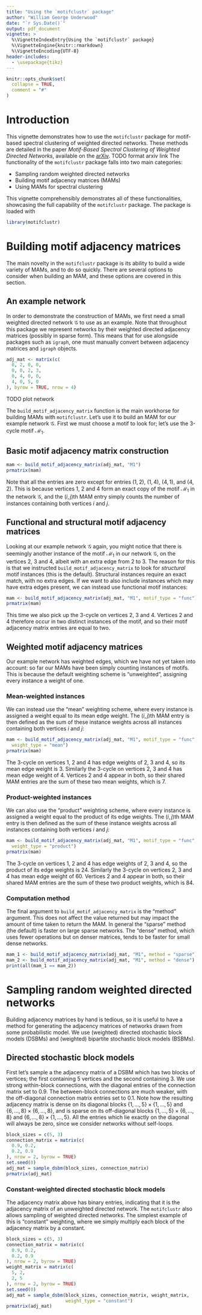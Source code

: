 ```yaml
---
title: "Using the `motifclustr` package"
author: "William George Underwood"
date: "`r Sys.Date()`"
output: pdf_document
vignette: >
  %\VignetteIndexEntry{Using the `motifclustr` package}
  %\VignetteEngine{knitr::rmarkdown}
  %\VignetteEncoding{UTF-8}
header-includes:
  - \usepackage{tikz}
---
```


```r
knitr::opts_chunk$set(
  collapse = TRUE,
  comment = "#"
)
```

# Introduction

This vignette demonstrates how to use the `motifclustr` package for motif-based
spectral clustering of weighted directed networks.
These methods are detailed in the paper
*Motif-Based Spectral Clustering of Weighted Directed Networks*,
available on the [arXiv](arxivpaper).
TODO format arxiv link
The functionality of the `motifclustr` package falls into two main categories:

- Sampling random weighted directed networks
- Building motif adjacency matrices (MAMs)
- Using MAMs for spectral clustering

This vignette comprehensibly demonstrates all of these functionalities,
showcasing the full capability of the `motifclustr` package.
The package is loaded with

```r
library(motifclustr)
```

# Building motif adjacency matrices

The main novelty in the `motifclustr` package is its ability to
build a wide variety of MAMs, and to do so quickly.
There are several options to consider when building an MAM,
and these options are covered in this section.

## An example network

In order to demonstrate the construction of MAMs,
we first need a small weighted directed network $\mathcal{G}$ to use as an example.
Note that throughout this package we represent networks by their
weighted directed adjacency matrices (possibly in sparse form).
This means that for use alongside packages such as `igraph`,
one must manually convert between adjacency matrices and
`igraph` objects.

```r
adj_mat <- matrix(c(
  0, 2, 0, 0,
  0, 0, 2, 3,
  0, 4, 0, 0,
  4, 0, 5, 0
), byrow = TRUE, nrow = 4)
```

TODO plot network
\begin{tikzpicture}
\end{tikzpicture}

The `build_motif_adjacency_matrix` function is the main workhorse
for building MAMs with `motifclustr`.
Let's use it to build an MAM for our example network $\mathcal{G}$.
First we must choose a motif to look for; let's use the
3-cycle motif $\mathcal{M}_1$.

## Basic motif adjacency matrix construction

```r
mam <- build_motif_adjacency_matrix(adj_mat, "M1")
prmatrix(mam)
```

Note that all the entries are zero except for entries
$(1,2)$,
$(1,4)$,
$(4,1)$,
and
$(4,2)$.
This is because vertices 1, 2 and 4 form an exact copy of
the motif $\mathcal{M}_1$ in the network $\mathcal{G}$,
and the  $(i,j)$th MAM entry simply counts the number of instances
containing both vertices $i$ and $j$.

## Functional and structural motif adjacency matrices

Looking at our example network $\mathcal{G}$ again,
you might notice that there is seemingly another instance
of the motif $\mathcal{M}_1$
in our network $\mathcal{G}$,
on the vertices 2, 3 and 4,
albeit with an extra edge from 2 to 3.
The reason for this is that we instructed
`build_motif_adjacency_matrix`
to look for *structural* motif instances (this is the default).
Structural instances require an exact match, with no extra edges.
If we want to also include instances which may have extra edges present,
we can instead use functional motif instances:

```r
mam <- build_motif_adjacency_matrix(adj_mat, "M1", motif_type = "func")
prmatrix(mam)
```

This time we also pick up the 3-cycle on vertices 2, 3 and 4.
Vertices 2 and 4 therefore occur in two distinct instances
of the motif, and so their motif adjacency matrix entries are equal
to two.

## Weighted motif adjacency matrices

Our example network has weighted edges,
which we have not yet taken into account:
so far our MAMs have been simply counting
instances of motifs.
This is because the default weighting scheme is
"unweighted", assigning every instance a weight of one.

### Mean-weighted instances

We can instead use the "mean" weighting scheme,
where every instance is assigned a weight equal to its
mean edge weight.
The $(i,j)$th MAM entry is then defined as the sum of these
instance weights across all instances containing
both vertices $i$ and $j$:

```r
mam <- build_motif_adjacency_matrix(adj_mat, "M1", motif_type = "func",
  weight_type = "mean")
prmatrix(mam)
```

The 3-cycle on vertices 1, 2 and 4
has edge weights of 2, 3 and 4, so its mean edge weight is 3.
Similarly the 3-cycle on vertices 2, 3 and 4 has mean edge weight of 4.
Vertices 2 and 4 appear in both, so their shared MAM entries are the
sum of these two mean weights, which is 7.

### Product-weighted instances

We can also use the "product" weighting scheme,
where every instance is assigned a weight equal to the
product of its edge weights.
The $(i,j)$th MAM entry is then defined as the sum of these
instance weights across all instances containing
both vertices $i$ and $j$:

```r
mam <- build_motif_adjacency_matrix(adj_mat, "M1", motif_type = "func",
  weight_type = "product")
prmatrix(mam)
```

The 3-cycle on vertices 1, 2 and 4
has edge weights of 2, 3 and 4, so the product of its edge weights is 24.
Similarly the 3-cycle on vertices 2, 3 and 4 has mean edge weight of 60.
Vertices 2 and 4 appear in both, so their shared MAM entries are the
sum of these two product weights, which is 84.

### Computation method

The final argument to `build_motif_adjacency_matrix`
is the "method" argument.
This does not affect the value returned but may impact the
amount of time taken to return the MAM.
In general the "sparse" method (the default)
is faster on large sparse networks.
The "dense" method, which uses fewer operations but on
denser matrices, tends to be faster for small dense networks.


```r
mam_1 <- build_motif_adjacency_matrix(adj_mat, "M1", method = "sparse")
mam_2 <- build_motif_adjacency_matrix(adj_mat, "M1", method = "dense")
print(all(mam_1 == mam_2))
```

\pagebreak

# Sampling random weighted directed networks

Building adjacency matrices by hand is tedious,
so it is useful to have a method for generating
the adjacency matrices of networks drawn from some probabilistic model.
We use (weighted) directed stochastic block models (DSBMs) and
(weighted) bipartite stochastic block models (BSBMs).

## Directed stochastic block models

First let's sample a the adjacency matrix of a DSBM
which has two blocks of vertices;
the first containing 5 vertices and the second containing 3.
We use strong within-block connections,
with the diagonal entries of the connection matrix set to 0.9.
The between-block connections are much weaker, with the off-diagonal
connection matrix entries set to 0.1.
Note how the resulting adjacency matrix is dense
on its diagonal blocks
$\{1, \dots, 5\} \times \{1, \dots, 5\}$
and
$\{6, \dots, 8\} \times \{6, \dots, 8\}$,
and is sparse on its off-diagonal blocks
$\{1, \dots, 5\} \times \{6, \dots, 8\}$
and
$\{6, \dots, 8\} \times \{1, \dots, 5\}$.
All the entries which lie exactly on the diagonal will
always be zero,
since we consider networks without self-loops.

```r
block_sizes = c(5, 3)
connection_matrix = matrix(c(
  0.9, 0.2,
  0.2, 0.9
), nrow = 2, byrow = TRUE)
set.seed(0)
adj_mat = sample_dsbm(block_sizes, connection_matrix)
prmatrix(adj_mat)
```

### Constant-weighted directed stochastic block models

The adjacency matrix above has binary entries,
indicating that it is the adjacency matrix of an unweighted
directed network.
The `motifclustr` also allows sampling of weighted directed networks.
The simplest example of this is "constant" weighting,
where we simply multiply each block of the adjacency matrix by a constant.


```r
block_sizes = c(5, 3)
connection_matrix = matrix(c(
  0.9, 0.2,
  0.2, 0.9
), nrow = 2, byrow = TRUE)
weight_matrix = matrix(c(
  5, 2,
  2, 5
), nrow = 2, byrow = TRUE)
set.seed(0)
adj_mat = sample_dsbm(block_sizes, connection_matrix, weight_matrix,
                      weight_type = "constant")
prmatrix(adj_mat)
```





[arxivpaper]: https://arxiv.org/abs/2004.01293

